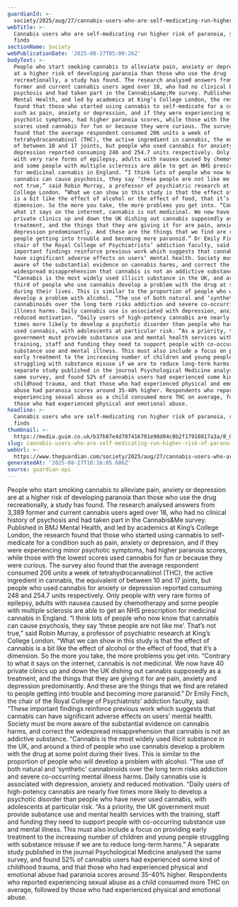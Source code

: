 ```yaml
---
guardianId: >-
  society/2025/aug/27/cannabis-users-who-are-self-medicating-run-higher-risk-of-paranoia-study-finds
webTitle: >-
  Cannabis users who are self-medicating run higher risk of paranoia, study
  finds
sectionName: Society
webPublicationDate: '2025-08-27T05:00:26Z'
bodyText: >-
  People who start smoking cannabis to alleviate pain, anxiety or depression are
  at a higher risk of developing paranoia than those who use the drug
  recreationally, a study has found. The research analysed answers from 3,389
  former and current cannabis users aged over 18, who had no clinical history of
  psychosis and had taken part in the Cannabis&amp;Me survey. Published in BMJ
  Mental Health, and led by academics at King’s College London, the research
  found that those who started using cannabis to self-medicate for a condition
  such as pain, anxiety or depression, and if they were experiencing minor
  psychotic symptoms, had higher paranoia scores, while those with the lowest
  scores used cannabis for fun or because they were curious. The survey also
  found that the average respondent consumed 206 units a week of
  tetrahydrocannabinol (THC), the active ingredient in cannabis, the equivalent
  of between 10 and 17 joints, but people who used cannabis for anxiety or
  depression reported consuming 248 and 254.7 units respectively. Only people
  with very rare forms of epilepsy, adults with nausea caused by chemotherapy
  and some people with multiple sclerosis are able to get an NHS prescription
  for medicinal cannabis in England. “I think lots of people who now know that
  cannabis can cause psychosis, they say ‘these people are not like me’. That’s
  not true,” said Robin Murray, a professor of psychiatric research at King’s
  College London. “What we can show in this study is that the effect of cannabis
  is a bit like the effect of alcohol or the effect of food, that it’s a
  dimension. So the more you take, the more problems you get into. “Contrary to
  what it says on the internet, cannabis is not medicinal. We now have 40
  private clinics up and down the UK dishing out cannabis supposedly as a
  treatment, and the things that they are giving it for are pain, anxiety and
  depression predominantly. And these are the things that we find are related to
  people getting into trouble and becoming more paranoid.” Dr Emily Finch, the
  chair of the Royal College of Psychiatrists’ addiction faculty, said: “These
  important findings reinforce previous work which suggests that cannabis can
  have significant adverse effects on users’ mental health. Society must be more
  aware of the substantial evidence on cannabis harms, and correct the
  widespread misapprehension that cannabis is not an addictive substance.
  “Cannabis is the most widely used illicit substance in the UK, and around a
  third of people who use cannabis develop a problem with the drug at some point
  during their lives. This is similar to the proportion of people who will
  develop a problem with alcohol. “The use of both natural and ‘synthetic’
  cannabinoids over the long term risks addiction and severe co-occurring mental
  illness harms. Daily cannabis use is associated with depression, anxiety and
  reduced motivation. “Daily users of high-potency cannabis are nearly five
  times more likely to develop a psychotic disorder than people who have never
  used cannabis, with adolescents at particular risk. “As a priority, the UK
  government must provide substance use and mental health services with the
  training, staff and funding they need to support people with co-occurring
  substance use and mental illness. This must also include a focus on providing
  early treatment to the increasing number of children and young people
  struggling with substance misuse if we are to reduce long-term harms.” A
  separate study published in the journal Psychological Medicine analysed the
  same survey, and found 52% of cannabis users had experienced some kind of
  childhood trauma, and that those who had experienced physical and emotional
  abuse had paranoia scores around 35-40% higher. Respondents who reported
  experiencing sexual abuse as a child consumed more THC on average, followed by
  those who had experienced physical and emotional abuse.
headline: >-
  Cannabis users who are self-medicating run higher risk of paranoia, study
  finds
thumbnail: >-
  https://media.guim.co.uk/b37b87e4d707416701e98d04c0b2f17910817a3a/8_0_1417_1134/500.jpg
slug: cannabis-users-who-are-self-medicating-run-higher-risk-of-paranoia-study-finds
webUrl: >-
  https://www.theguardian.com/society/2025/aug/27/cannabis-users-who-are-self-medicating-run-higher-risk-of-paranoia-study-finds
generatedAt: '2025-08-27T10:16:05.686Z'
source: guardian-api
---
```

People who start smoking cannabis to alleviate pain, anxiety or depression are at a higher risk of developing paranoia than those who use the drug recreationally, a study has found. The research analysed answers from 3,389 former and current cannabis users aged over 18, who had no clinical history of psychosis and had taken part in the Cannabis&amp;Me survey. Published in BMJ Mental Health, and led by academics at King’s College London, the research found that those who started using cannabis to self-medicate for a condition such as pain, anxiety or depression, and if they were experiencing minor psychotic symptoms, had higher paranoia scores, while those with the lowest scores used cannabis for fun or because they were curious. The survey also found that the average respondent consumed 206 units a week of tetrahydrocannabinol (THC), the active ingredient in cannabis, the equivalent of between 10 and 17 joints, but people who used cannabis for anxiety or depression reported consuming 248 and 254.7 units respectively. Only people with very rare forms of epilepsy, adults with nausea caused by chemotherapy and some people with multiple sclerosis are able to get an NHS prescription for medicinal cannabis in England. “I think lots of people who now know that cannabis can cause psychosis, they say ‘these people are not like me’. That’s not true,” said Robin Murray, a professor of psychiatric research at King’s College London. “What we can show in this study is that the effect of cannabis is a bit like the effect of alcohol or the effect of food, that it’s a dimension. So the more you take, the more problems you get into. “Contrary to what it says on the internet, cannabis is not medicinal. We now have 40 private clinics up and down the UK dishing out cannabis supposedly as a treatment, and the things that they are giving it for are pain, anxiety and depression predominantly. And these are the things that we find are related to people getting into trouble and becoming more paranoid.” Dr Emily Finch, the chair of the Royal College of Psychiatrists’ addiction faculty, said: “These important findings reinforce previous work which suggests that cannabis can have significant adverse effects on users’ mental health. Society must be more aware of the substantial evidence on cannabis harms, and correct the widespread misapprehension that cannabis is not an addictive substance. “Cannabis is the most widely used illicit substance in the UK, and around a third of people who use cannabis develop a problem with the drug at some point during their lives. This is similar to the proportion of people who will develop a problem with alcohol. “The use of both natural and ‘synthetic’ cannabinoids over the long term risks addiction and severe co-occurring mental illness harms. Daily cannabis use is associated with depression, anxiety and reduced motivation. “Daily users of high-potency cannabis are nearly five times more likely to develop a psychotic disorder than people who have never used cannabis, with adolescents at particular risk. “As a priority, the UK government must provide substance use and mental health services with the training, staff and funding they need to support people with co-occurring substance use and mental illness. This must also include a focus on providing early treatment to the increasing number of children and young people struggling with substance misuse if we are to reduce long-term harms.” A separate study published in the journal Psychological Medicine analysed the same survey, and found 52% of cannabis users had experienced some kind of childhood trauma, and that those who had experienced physical and emotional abuse had paranoia scores around 35-40% higher. Respondents who reported experiencing sexual abuse as a child consumed more THC on average, followed by those who had experienced physical and emotional abuse.
